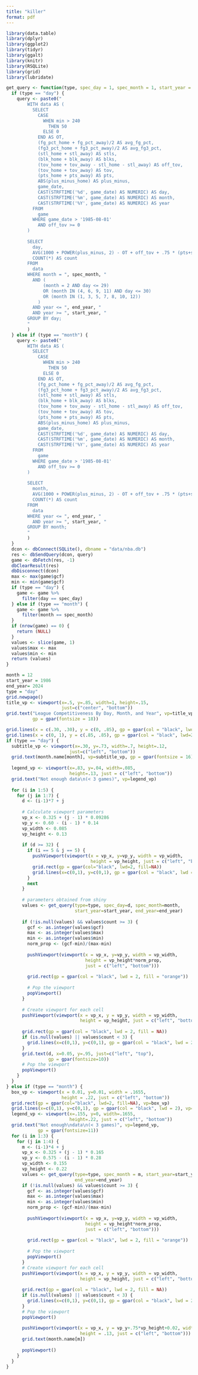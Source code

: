 ---
title: "killer"
format: pdf
---

```{r, echo=TRUE}
library(data.table)
library(dplyr)
library(ggplot2)
library(tidyr)
library(ggalt)
library(knitr)
library(RSQLite)
library(grid)
library(lubridate)
```


```{r}

get_query <- function(type, spec_day = 1, spec_month = 1, start_year = 1986, end_year = 2024) {
  if (type == "day") {
    query <- paste0("
        WITH data AS (
          SELECT
            CASE
              WHEN min > 240
                THEN 50
              ELSE 0
            END AS OT,
            (fg_pct_home + fg_pct_away)/2 AS avg_fg_pct,
            (fg3_pct_home + fg3_pct_away)/2 AS avg_fg3_pct,
            (stl_home + stl_away) AS stls,
            (blk_home + blk_away) AS blks,
            (tov_home + tov_away - stl_home - stl_away) AS off_tov,
            (tov_home + tov_away) AS tov,
            (pts_home + pts_away) AS pts,
            ABS(plus_minus_home) AS plus_minus,
            game_date,
            CAST(STRFTIME('%d', game_date) AS NUMERIC) AS day,
            CAST(STRFTIME('%m', game_date) AS NUMERIC) AS month,
            CAST(STRFTIME('%Y', game_date) AS NUMERIC) AS year
          FROM
            game
          WHERE game_date > '1985-08-01'
            AND off_tov >= 0
        )
        
        SELECT
          day,
          AVG(1000 + POWER(plus_minus, 2) - OT + off_tov + .75 * (pts+stls+blks)) AS gcf,
          COUNT(*) AS count
        FROM
          data
        WHERE month = ", spec_month, "
          AND (
              (month = 2 AND day <= 29)
              OR (month IN (4, 6, 9, 11) AND day <= 30)
              OR (month IN (1, 3, 5, 7, 8, 10, 12))
            )
          AND year <= ", end_year, "
          AND year >= ", start_year, "
        GROUP BY day;
        "
        )
  } else if (type == "month") {
    query <- paste0("
        WITH data AS (
          SELECT
            CASE
              WHEN min > 240
                THEN 50
              ELSE 0
            END AS OT,
            (fg_pct_home + fg_pct_away)/2 AS avg_fg_pct,
            (fg3_pct_home + fg3_pct_away)/2 AS avg_fg3_pct,
            (stl_home + stl_away) AS stls,
            (blk_home + blk_away) AS blks,
            (tov_home + tov_away - stl_home - stl_away) AS off_tov,
            (tov_home + tov_away) AS tov,
            (pts_home + pts_away) AS pts,
            ABS(plus_minus_home) AS plus_minus,
            game_date,
            CAST(STRFTIME('%d', game_date) AS NUMERIC) AS day,
            CAST(STRFTIME('%m', game_date) AS NUMERIC) AS month,
            CAST(STRFTIME('%Y', game_date) AS NUMERIC) AS year
          FROM
            game
          WHERE game_date > '1985-08-01'
            AND off_tov >= 0
        )
        
        SELECT
          month,
          AVG(1000 + POWER(plus_minus, 2) - OT + off_tov + .75 * (pts+stls+blks)) AS gcf,
          COUNT(*) AS count
        FROM
          data
        WHERE year <= ", end_year, "
          AND year >= ", start_year, "
        GROUP BY month;
        "
        )
  }
  dcon <- dbConnect(SQLite(), dbname = "data/nba.db")
  res <- dbSendQuery(dcon, query)
  game <- dbFetch(res, -1)
  dbClearResult(res)
  dbDisconnect(dcon)
  max <- max(game$gcf)
  min <- min(game$gcf)
  if (type == "day") {
    game <- game %>%
      filter(day == spec_day)
  } else if (type == "month") {
    game <- game %>%
      filter(month == spec_month)
  }
  if (nrow(game) == 0) {
    return (NULL)
  }
  values <- slice(game, 1)
  values$max <- max
  values$min <- min
  return (values)
}

```


```{r}
month = 12
start_year = 1986
end_year= 2024
type = "day"
grid.newpage()
title_vp <- viewport(x=.5, y=.85, width=1, height=.15,
                     just=c("center", "bottom"))
grid.text("League Competitiveness By Day, Month, and Year", vp=title_vp,
          gp = gpar(fontsize = 18))

grid.lines(x = c(.30, .30), y = c(0, .85), gp = gpar(col = "black", lwd=2))
grid.lines(x = c(0, 1), y = c(.85, .85), gp = gpar(col = "black", lwd=2))
if (type == "day") {
  subtitle_vp <- viewport(x=.30, y=.73, width=.7, height=.12,
                        just=c("left", "bottom"))
  grid.text(month.name[month], vp=subtitle_vp, gp = gpar(fontsize = 16))
  
  legend_vp <- viewport(x=.83, y=.04, width=.085,
                        height=.13, just = c("left", "bottom"))
  grid.text("Not enough data\n(< 3 games)", vp=legend_vp)
  
  for (i in 1:5) {
    for (j in 1:7) {
      d <- (i-1)*7 + j
      
      # Calculate viewport parameters
      vp_x <- 0.325 + (j - 1) * 0.09286
      vp_y <- 0.60 - (i - 1) * 0.14
      vp_width <- 0.085
      vp_height <- 0.13
      
      if (d >= 32) {
        if (i == 5 & j == 5) {
          pushViewport(viewport(x = vp_x, y=vp_y, width = vp_width,
                                height = vp_height, just = c("left", "bottom")))
          grid.rect(gp = gpar(col="black", lwd=2, fill=NA))
          grid.lines(x=c(0,1), y=c(0,1), gp = gpar(col = "black", lwd = 2))
        }
        next
      }
      
      # parameters obtained from shiny
      values <- get_query(type=type, spec_day=d, spec_month=month,
                          start_year=start_year, end_year=end_year)
      
      if (!is.null(values) && values$count >= 3) {
        gcf <- as.integer(values$gcf)
        max <- as.integer(values$max)
        min <- as.integer(values$min)
        norm_prop <- (gcf-min)/(max-min)
        
        pushViewport(viewport(x = vp_x, y=vp_y, width = vp_width,
                              height = vp_height*norm_prop,
                              just = c("left", "bottom")))
    
        grid.rect(gp = gpar(col = "black", lwd = 2, fill = "orange"))
        
        # Pop the viewport
        popViewport()
      }
      
      # Create viewport for each cell
      pushViewport(viewport(x = vp_x, y = vp_y, width = vp_width,
                            height = vp_height, just = c("left", "bottom")))
      
      grid.rect(gp = gpar(col = "black", lwd = 2, fill = NA))
      if (is.null(values) || values$count < 3) {
        grid.lines(x=c(0,1), y=c(0,1), gp = gpar(col = "black", lwd = 2))
      }
      grid.text(d, x=0.05, y=.95, just=c("left", "top"),
                gp = gpar(fontsize=10))
      # Pop the viewport
      popViewport()
    }
  }
} else if (type == "month") {
  box_vp <- viewport(x = 0.01, y=0.01, width = .1655,
                     height = .22, just = c("left", "bottom"))
  grid.rect(gp = gpar(col="black", lwd=2, fill=NA), vp=box_vp)
  grid.lines(x=c(0,1), y=c(0,1), gp = gpar(col = "black", lwd = 2), vp=box_vp)
  legend_vp <- viewport(x=.155, y=0, width=.1655,
                        height=.22, just = c("left", "bottom"))
  grid.text("Not enough\ndata\n(< 3 games)", vp=legend_vp,
            gp = gpar(fontsize=11))
  for (i in 1:3) {
    for (j in 1:4) {
      m <- (i-1)*4 + j
      vp_x <- 0.325 + (j - 1) * 0.165
      vp_y <- 0.575 - (i - 1) * 0.28
      vp_width <- 0.155
      vp_height <- 0.22
      values <- get_query(type=type, spec_month = m, start_year=start_year,
                          end_year=end_year)
      if (!is.null(values) && values$count >= 3) {
        gcf <- as.integer(values$gcf)
        max <- as.integer(values$max)
        min <- as.integer(values$min)
        norm_prop <- (gcf-min)/(max-min)
        
        pushViewport(viewport(x = vp_x, y=vp_y, width = vp_width,
                              height = vp_height*norm_prop,
                              just = c("left", "bottom")))
    
        grid.rect(gp = gpar(col = "black", lwd = 2, fill = "orange"))
        
        # Pop the viewport
        popViewport()
      }
      # Create viewport for each cell
      pushViewport(viewport(x = vp_x, y = vp_y, width = vp_width,
                            height = vp_height, just = c("left", "bottom")))
      
      grid.rect(gp = gpar(col = "black", lwd = 2, fill = NA))
      if (is.null(values) || values$count < 3) {
        grid.lines(x=c(0,1), y=c(0,1), gp = gpar(col = "black", lwd = 2))
      }
      # Pop the viewport
      popViewport()
      
      pushViewport(viewport(x = vp_x, y = vp_y+.75*vp_height+0.02, width = vp_width,
                            height = .13, just = c("left", "bottom")))
      grid.text(month.name[m])
      
      popViewport()
    }
  }
}

```
